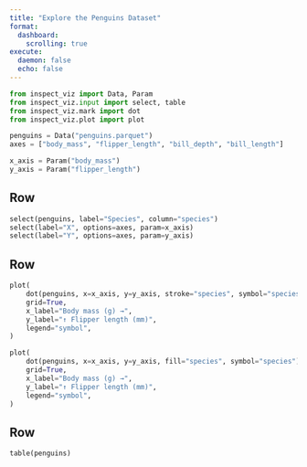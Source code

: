 ```yaml
---
title: "Explore the Penguins Dataset"
format:
  dashboard:
    scrolling: true
execute:
  daemon: false
  echo: false
---
```


```python
from inspect_viz import Data, Param
from inspect_viz.input import select, table
from inspect_viz.mark import dot
from inspect_viz.plot import plot

penguins = Data("penguins.parquet")
axes = ["body_mass", "flipper_length", "bill_depth", "bill_length"]

x_axis = Param("body_mass")
y_axis = Param("flipper_length")
```

## Row {.toolbar}

```python
select(penguins, label="Species", column="species")
select(label="X", options=axes, param=x_axis)
select(label="Y", options=axes, param=y_axis)
```

## Row

```python
plot(
    dot(penguins, x=x_axis, y=y_axis, stroke="species", symbol="species"),
    grid=True,
    x_label="Body mass (g) →",
    y_label="↑ Flipper length (mm)",
    legend="symbol",
)
```

```python
plot(
    dot(penguins, x=x_axis, y=y_axis, fill="species", symbol="species"),
    grid=True,
    x_label="Body mass (g) →",
    y_label="↑ Flipper length (mm)",
    legend="symbol",
)
```

## Row

```python
table(penguins)
```